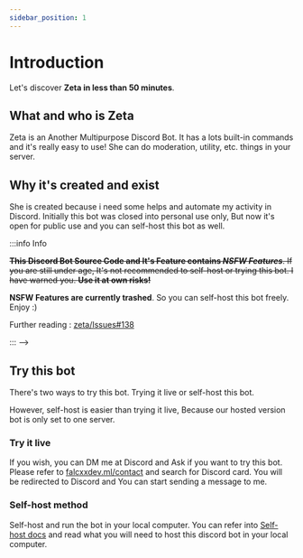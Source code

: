 ```yaml
---
sidebar_position: 1
---
```


# Introduction

Let's discover **Zeta in less than 50 minutes**.

## What and who is Zeta

Zeta is an Another Multipurpose Discord Bot. It has a lots built-in commands and it's really easy to use! She can do moderation, utility, etc. things in your server.

## Why it's created and exist

She is created because i need some helps and automate my activity in Discord. Initially this bot was closed into personal use only, But now it's open for public use and you can self-host this bot as well.

:::info Info

~~**This Discord Bot Source Code and It's Feature contains _NSFW Features_**. If you are still under age, It's not recommended to self-host or trying this bot. I have warned you. **Use it at own risks!**~~

**NSFW Features are currently trashed**. So you can self-host this bot freely. Enjoy :)

Further reading : [zeta/Issues#138](https://github.com/vzetaa/zeta/issues/138)

::: -->

## Try this bot

There's two ways to try this bot. Trying it live or self-host this bot.

However, self-host is easier than trying it live, Because our hosted version bot is only set to one server.

### Try it live

If you wish, you can DM me at Discord and Ask if you want to try this bot. Please refer to [falcxxdev.ml/contact](https://falcxxdev.ml/contact) and search for Discord card. You will be redirected to Discord and You can start sending a message to me.

### Self-host method

Self-host and run the bot in your local computer. You can refer into [Self-host docs](/docs/self-host/installation) and read what you will need to host this discord bot in your local computer.
